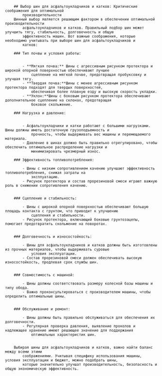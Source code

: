 

		## Выбор шин для асфальтоукладчиков и катков: Критические соображения для оптимальной
			производительности
		Шинный выбор является решающим фактором в обеспечении оптимальной производительности
			асфальтоукладчиков и катков. Правильный подбор шин может улучшить тягу, стабильность, долговечность и общую
			эффективность машин. Вот важные соображения, которые необходимо учитывать при выборе шин для асфальтоукладчиков и
			катков:

		### Тип почвы и условия работы:


			- **Мягкая почва:** Шины с агрессивным рисунком протектора и широкой опорной поверхностью обеспечивают лучшее
				сцепление на мягкой почве, предотвращая пробуксовку и улучшая тягу.
			- **Твердая почва:**Шины с менее агрессивным рисунком протектора подходят для твердых поверхностей,
				обеспечивая более плавную езду и высокую скорость укладки.
			- **Уклон:**Шины с боковым рисунком протектора обеспечивают дополнительное сцепление на склонах, предотвращая
				боковое скольжение.

		### Нагрузка и давление:


			- Асфальтоукладчики и катки работают с большими нагрузками. Шины должны иметь достаточную грузоподъемность и
				прочность, чтобы выдерживать вес машины и перемещаемого материала.
			- Давление в шинах должно быть правильно отрегулировано, чтобы обеспечить оптимальное распределение нагрузки и
				минимизировать чрезмерный износ.

		### Эффективность топливопотребления:

			- Шины с низким сопротивлением качению улучшают эффективность топливопотребления, снижая затраты на
				эксплуатацию.
			- Рисунок протектора и состав прорезиновой смеси играют важную роль в снижении сопротивления качению.


		### Сцепление и стабильность:

			- Шины с широкой опорной поверхностью обеспечивают большую площадь контакта с грунтом, что приводит к улучшению
				сцепления и стабильности.
			- Рисунок протектора, включающий боковые грунтозацепы, помогает предотвратить скольжение на поворотах.


		### Долговечность и износостойкость:

			- Шины для асфальтоукладчиков и катков должны быть изготовлены из прочных материалов, чтобы выдерживать суровые
				условия эксплуатации.
			- Состав прорезиновой смеси должен обеспечивать высокую износостойкость, продлевая срок службы шин.


		### Совместимость с машиной:

			- Шины должны соответствовать размеру колесной базы машины и типу обода.
			- Важно проконсультироваться с производителем машины, чтобы определить оптимальные шины.


		### Обслуживание и ремонт:

			- Шины должны быть правильно обслуживаться для обеспечения их долговечности.
			- Регулярная проверка давления, выявление проколов и надлежащее хранение имеют решающее значение для поддержания
				оптимальных характеристик шин.


		Выбирая шины для асфальтоукладчиков и катков, важно найти баланс между всеми этими
			соображениями. Учитывая специфику использования машины, условия эксплуатации и бюджет, можно подобрать шины,
			которые значительно улучшат производительность, безопасность и общую экономическую эффективность.

